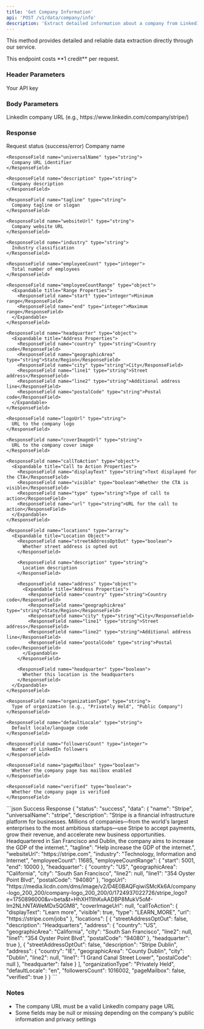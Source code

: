 ```yaml
---
title: 'Get Company Information'
api: 'POST /v1/data/company/info'
description: 'Extract detailed information about a company from LinkedIn.'
---
```


This method provides detailed and reliable data extraction directly through our service.

<Note>
  This endpoint costs **1 credit** per request.
</Note>

### Header Parameters

<ParamField header="x-api-key" type="string" required>
  Your API key
</ParamField>

### Body Parameters

<ParamField body="company_url" type="string" required>
  LinkedIn company URL (e.g., https://www.linkedin.com/company/stripe/)
</ParamField>

### Response

<ResponseField name="status" type="string">
  Request status (success/error)
</ResponseField>

<ResponseField name="data" type="object">
  <Expandable title="Properties">
    <ResponseField name="name" type="string">
      Company name
    </ResponseField>

    <ResponseField name="universalName" type="string">
      Company URL identifier
    </ResponseField>

    <ResponseField name="description" type="string">
      Company description
    </ResponseField>

    <ResponseField name="tagline" type="string">
      Company tagline or slogan
    </ResponseField>

    <ResponseField name="websiteUrl" type="string">
      Company website URL
    </ResponseField>

    <ResponseField name="industry" type="string">
      Industry classification
    </ResponseField>

    <ResponseField name="employeeCount" type="integer">
      Total number of employees
    </ResponseField>

    <ResponseField name="employeeCountRange" type="object">
      <Expandable title="Range Properties">
        <ResponseField name="start" type="integer">Minimum range</ResponseField>
        <ResponseField name="end" type="integer">Maximum range</ResponseField>
      </Expandable>
    </ResponseField>

    <ResponseField name="headquarter" type="object">
      <Expandable title="Address Properties">
        <ResponseField name="country" type="string">Country code</ResponseField>
        <ResponseField name="geographicArea" type="string">State/Region</ResponseField>
        <ResponseField name="city" type="string">City</ResponseField>
        <ResponseField name="line1" type="string">Street address</ResponseField>
        <ResponseField name="line2" type="string">Additional address line</ResponseField>
        <ResponseField name="postalCode" type="string">Postal code</ResponseField>
      </Expandable>
    </ResponseField>

    <ResponseField name="logoUrl" type="string">
      URL to the company logo
    </ResponseField>

    <ResponseField name="coverImageUrl" type="string">
      URL to the company cover image
    </ResponseField>

    <ResponseField name="callToAction" type="object">
      <Expandable title="Call to Action Properties">
        <ResponseField name="displayText" type="string">Text displayed for the CTA</ResponseField>
        <ResponseField name="visible" type="boolean">Whether the CTA is visible</ResponseField>
        <ResponseField name="type" type="string">Type of call to action</ResponseField>
        <ResponseField name="url" type="string">URL for the call to action</ResponseField>
      </Expandable>
    </ResponseField>

    <ResponseField name="locations" type="array">
      <Expandable title="Location Object">
        <ResponseField name="streetAddressOptOut" type="boolean">
          Whether street address is opted out
        </ResponseField>
        
        <ResponseField name="description" type="string">
          Location description
        </ResponseField>
        
        <ResponseField name="address" type="object">
          <Expandable title="Address Properties">
            <ResponseField name="country" type="string">Country code</ResponseField>
            <ResponseField name="geographicArea" type="string">State/Region</ResponseField>
            <ResponseField name="city" type="string">City</ResponseField>
            <ResponseField name="line1" type="string">Street address</ResponseField>
            <ResponseField name="line2" type="string">Additional address line</ResponseField>
            <ResponseField name="postalCode" type="string">Postal code</ResponseField>
          </Expandable>
        </ResponseField>
        
        <ResponseField name="headquarter" type="boolean">
          Whether this location is the headquarters
        </ResponseField>
      </Expandable>
    </ResponseField>

    <ResponseField name="organizationType" type="string">
      Type of organization (e.g., "Privately Held", "Public Company")
    </ResponseField>

    <ResponseField name="defaultLocale" type="string">
      Default locale/language code
    </ResponseField>

    <ResponseField name="followersCount" type="integer">
      Number of LinkedIn followers
    </ResponseField>

    <ResponseField name="pageMailbox" type="boolean">
      Whether the company page has mailbox enabled
    </ResponseField>

    <ResponseField name="verified" type="boolean">
      Whether the company page is verified
    </ResponseField>
  </Expandable>
</ResponseField>

<ResponseExample>
```json Success Response
{
  "status": "success",
  "data": {
    "name": "Stripe",
    "universalName": "stripe",
    "description": "Stripe is a financial infrastructure platform for businesses. Millions of companies—from the world's largest enterprises to the most ambitious startups—use Stripe to accept payments, grow their revenue, and accelerate new business opportunities. Headquartered in San Francisco and Dublin, the company aims to increase the GDP of the internet.",
    "tagline": "Help increase the GDP of the internet.",
    "websiteUrl": "https://stripe.com",
    "industry": "Technology, Information and Internet",
    "employeeCount": 11685,
    "employeeCountRange": {
      "start": 5001,
      "end": 10000
    },
    "headquarter": {
      "country": "US",
      "geographicArea": "California",
      "city": "South San Francisco",
      "line2": null,
      "line1": "354 Oyster Point Blvd",
      "postalCode": "94080"
    },
    "logoUrl": "https://media.licdn.com/dms/image/v2/D4E0BAQFqiwiSMcKk6A/company-logo_200_200/company-logo_200_200/0/1724937022726/stripe_logo?e=1750896000&v=beta&t=HhXH11lhKvAADBP8MukV5oM-Im2NLhNTAWeMDx5QGM8",
    "coverImageUrl": null,
    "callToAction": {
      "displayText": "Learn more",
      "visible": true,
      "type": "LEARN_MORE",
      "url": "https://stripe.com/jobs"
    },
    "locations": [
      {
        "streetAddressOptOut": false,
        "description": "Headquarters",
        "address": {
          "country": "US",
          "geographicArea": "California",
          "city": "South San Francisco",
          "line2": null,
          "line1": "354 Oyster Point Blvd",
          "postalCode": "94080"
        },
        "headquarter": true
      },
      {
        "streetAddressOptOut": false,
        "description": "Stripe Dublin",
        "address": {
          "country": "IE",
          "geographicArea": "County Dublin",
          "city": "Dublin",
          "line2": null,
          "line1": "1 Grand Canal Street Lower",
          "postalCode": null
        },
        "headquarter": false
      }
    ],
    "organizationType": "Privately Held",
    "defaultLocale": "en",
    "followersCount": 1016002,
    "pageMailbox": false,
    "verified": true
  }
}
```
</ResponseExample>

### Notes
- The company URL must be a valid LinkedIn company page URL
- Some fields may be null or missing depending on the company's public information and privacy settings

